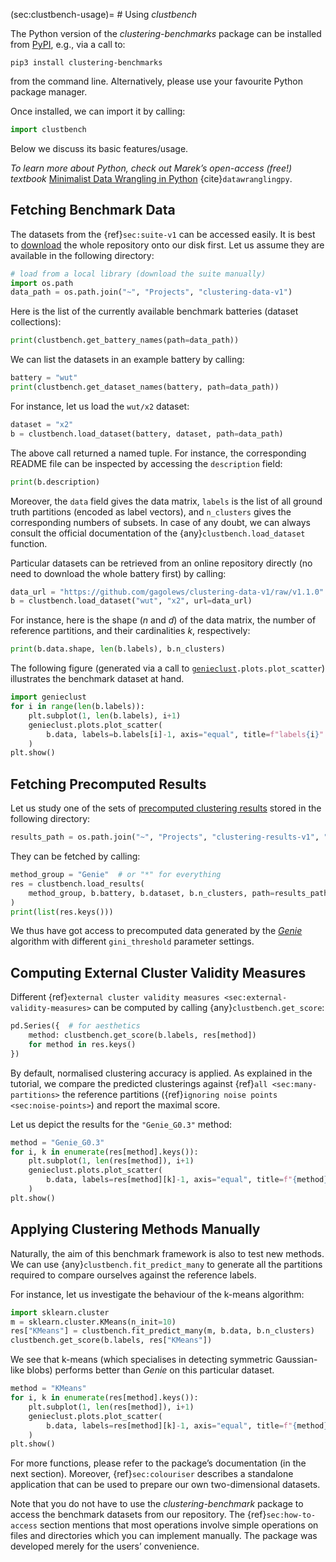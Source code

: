 (sec:clustbench-usage)=
# Using *clustbench*


The Python version of the *clustering-benchmarks* package
can be installed from [PyPI](https://pypi.org/project/clustering-benchmarks/),
e.g., via a call to:

```
pip3 install clustering-benchmarks
```

from the command line. Alternatively, please use your favourite Python
package manager.


Once installed, we can import it by calling:

```python
import clustbench
```

Below we discuss its basic features/usage.


::::{note}
*To learn more about Python,
check out Marek's open-access (free!) textbook*
[Minimalist Data Wrangling in Python](https://datawranglingpy.gagolewski.com/)
{cite}`datawranglingpy`.
::::


## Fetching Benchmark Data

The datasets from the {ref}`sec:suite-v1` can be accessed easily.
It is best to [download](https://github.com/gagolews/clustering-data-v1/releases/tag/v1.1.0)
the whole repository onto our disk first.
Let us assume they are available in the following directory:

```python
# load from a local library (download the suite manually)
import os.path
data_path = os.path.join("~", "Projects", "clustering-data-v1")
```

Here is the list of the currently available benchmark batteries
(dataset collections):

```python
print(clustbench.get_battery_names(path=data_path))
```

We can list the datasets in an example battery by calling:

```python
battery = "wut"
print(clustbench.get_dataset_names(battery, path=data_path))
```

For instance, let us load the `wut/x2` dataset:


```python
dataset = "x2"
b = clustbench.load_dataset(battery, dataset, path=data_path)
```

The above call returned a named tuple. For instance, the corresponding README
file can be inspected by accessing the `description` field:

```python
print(b.description)
```

Moreover, the `data` field gives the data matrix, `labels` is the list
of all ground truth partitions (encoded as label vectors),
and `n_clusters` gives the corresponding numbers of subsets.
In case of any doubt, we can always consult the official documentation
of the {any}`clustbench.load_dataset` function.

::::{note}
Particular datasets can be retrieved from an online repository directly
(no need to download the whole battery first) by calling:

```python
data_url = "https://github.com/gagolews/clustering-data-v1/raw/v1.1.0"
b = clustbench.load_dataset("wut", "x2", url=data_url)
```
::::

For instance, here is the shape (*n* and *d*) of the data matrix,
the number of reference partitions, and their cardinalities *k*,
respectively:

```python
print(b.data.shape, len(b.labels), b.n_clusters)
```

The following figure (generated via a call to
[`genieclust`](https://genieclust.gagolewski.com/)`.plots.plot_scatter`)
illustrates the benchmark dataset at hand.

```python
import genieclust
for i in range(len(b.labels)):
    plt.subplot(1, len(b.labels), i+1)
    genieclust.plots.plot_scatter(
        b.data, labels=b.labels[i]-1, axis="equal", title=f"labels{i}"
    )
plt.show()
```


## Fetching Precomputed Results

Let us study one of the sets of
[precomputed clustering results](https://github.com/gagolews/clustering-results-v1)
stored in the following directory:


```python
results_path = os.path.join("~", "Projects", "clustering-results-v1", "original")
```

They can be fetched by calling:

```python
method_group = "Genie"  # or "*" for everything
res = clustbench.load_results(
    method_group, b.battery, b.dataset, b.n_clusters, path=results_path
)
print(list(res.keys()))
```

We thus have got access to precomputed data
generated by the [*Genie*](https://genieclust.gagolewski.com)
algorithm with different `gini_threshold` parameter settings.



## Computing External Cluster Validity Measures


Different
{ref}`external cluster validity measures <sec:external-validity-measures>`
can be computed by calling {any}`clustbench.get_score`:


```python
pd.Series({  # for aesthetics
    method: clustbench.get_score(b.labels, res[method])
    for method in res.keys()
})
```

By default, normalised clustering accuracy is applied.
As explained in the tutorial, we compare the predicted clusterings against
{ref}`all <sec:many-partitions>` the reference partitions
({ref}`ignoring noise points <sec:noise-points>`)
and report the maximal score.

Let us depict the results for the `"Genie_G0.3"` method:

```python
method = "Genie_G0.3"
for i, k in enumerate(res[method].keys()):
    plt.subplot(1, len(res[method]), i+1)
    genieclust.plots.plot_scatter(
        b.data, labels=res[method][k]-1, axis="equal", title=f"{method}; k={k}"
    )
plt.show()
```


## Applying Clustering Methods Manually

Naturally, the aim of this benchmark framework is also to test new methods.
We can use {any}`clustbench.fit_predict_many` to generate
all the partitions required to compare ourselves against the reference labels.

For instance, let us investigate the behaviour of the k-means algorithm:

```python
import sklearn.cluster
m = sklearn.cluster.KMeans(n_init=10)
res["KMeans"] = clustbench.fit_predict_many(m, b.data, b.n_clusters)
clustbench.get_score(b.labels, res["KMeans"])
```

We see that k-means (which specialises in detecting symmetric Gaussian-like blobs)
performs better than *Genie* on this particular dataset.

```python
method = "KMeans"
for i, k in enumerate(res[method].keys()):
    plt.subplot(1, len(res[method]), i+1)
    genieclust.plots.plot_scatter(
        b.data, labels=res[method][k]-1, axis="equal", title=f"{method}; k={k}"
    )
plt.show()
```

For more functions, please refer to the package's documentation (in the next section).
Moreover, {ref}`sec:colouriser` describes a standalone application
that can be used to prepare our own two-dimensional datasets.

Note that you do not have to use the *clustering-benchmark* package
to access the benchmark datasets from our repository.
The {ref}`sec:how-to-access` section mentions that most operations
involve simple operations on files and directories which you can
implement manually. The package was developed merely for the users'
convenience.
